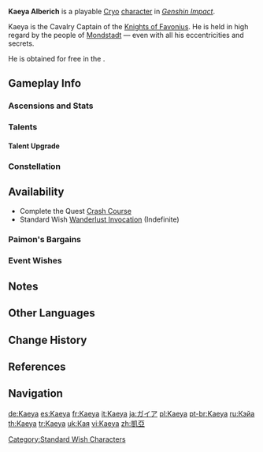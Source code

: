 {{CharacterTabs}}
{{About|the playable character|the [[Genius Invokation TCG]] Character Card|Kaeya (Character Card)}}
{{Character Infobox
|image            = <gallery>
Kaeya Card.png|Card
Character Kaeya Full Wish.png|Wish
Character Kaeya Game.png|In-Game
</gallery>

|type             = Playable <!--Playable Character Information-->
|quality           = 4
|weapon           = Sword
|element          = Cryo

|name             = Kaeya <!--Character Information-->
|realname         = Kaeya Alberich
|birthday         = November 30th
|constellation    = Pavo Ocellus
|region           = Mondstadt
|region2          = Khaenri'ah
|affiliation      = Knights of Favonius
|affiliation2     = Khaenri'ah
|affiliation3     = Alberich Clan
|dish             = Fruity Skewers
|obtain           = *Complete [[Crash Course]]
*[[Wanderlust Invocation]] (Wish)
*[[Paimon's Bargains]]
|releaseDate      = 2020-09-28

|title            = Frostwind Swordsman <!--Titles-->
|title2           = Quartermaster of the Knights<ref>[https://twitter.com/GenshinImpact/status/1141345099927998473 Official Character Introduction Illustration]</ref>

|ancestry         = Alberich Clan
|father           = Unnamed <!-- Family -->
|fatherNote       = biological father
|father2          = Crepus
|fatherNote2      = adoptive father<ref group="Note" name="Kaeya and Crepus">[[Kaeya/Lore#Character Stories|Kaeya's Character Stories]] in Chinese refer to Kaeya as both {{zh|义子|tl=foster son}} and {{zh|养子|tl=adopted son}} in relation to Crepus, who is also referred to as {{zh|养父|tl=adoptive father}} in relation to Kaeya ({{zh|收留抚养他的养父|tl=his adoptive father who took him in and fostered him}}). In Kaeya's Character Story 5, Crepus is also referred to as {{zh|他与迪卢克共同的「父亲」|tl=his and Diluc's shared father.}}</ref>
|sibling          = Diluc
|siblingNote      = adoptive brother<ref group="Note" name="Kaeya and Diluc">Kaeya and Diluc, who grew up together, are adopted siblings through Crepus, as detailed in the note about the relationship between Kaeya and Crepus. In Kaeya's Vision Story, Kaeya refers to himself as {{zh|义弟|tl=sworn younger brother.}} Kaeya and Diluc are also described plainly as brothers ({{zh|兄弟}}) multiple times in his Vision Story ({{zh|却躲在兄弟背后|tl=but (Kaeya) instead hid behind his brother's back}}; {{zh|兄弟二人拔剑相向|tl=The two brothers pointed their swords at each other}}). Kaeya's Character Details in Chinese say it has been a long time since he called Diluc {{zh|义兄|tl=sworn elder brother.}} Following Crepus' death, Kaeya's Vision Story says that he considers his Vision to be {{zh|向亲人吐露真心换来的结果|tl=the result of baring his true self to his loved ones,}} wherein Diluc is referred to with the term {{zh|亲人|tl=loved ones/close relatives.}}</ref>

|voiceEN          = {{w|Josey Montana McCoy}}<ref name="Kaeya EN/JP">Twitter: [https://twitter.com/GenshinImpact/status/1322720011723657217 EN & JP VA Announcement]</ref> <!--Voice Actors-->
|voiceCN          = [https://baike.baidu.com/item/%E5%AD%99%E6%99%94/6639799 Sun Ye ({{zh|孙晔}})]<ref>Official ''Genshin Impact'' Chinese Website: [https://ys.mihoyo.com/main/character/mondstadt?char=3 Kaeya]</ref>
|voiceJP          = {{w|Kohsuke Toriumi|Toriumi Kousuke ({{ja|鳥海 浩輔}})}}<ref name="Kaeya EN/JP"/>
|voiceKR          = {{w|ko:정주원|Jeong Joo-won ({{ko|정주원}})}}<ref>Twitter: [https://twitter.com/genshinimpactkr/status/1322762521145561090 KR VA Announcement]</ref>
}}
'''Kaeya Alberich''' is a playable [[Cryo]] [[character]] in ''[[Genshin Impact]]''.

Kaeya is the Cavalry Captain of the [[Knights of Favonius]]. He is held in high regard by the people of [[Mondstadt]] &mdash; even with all his eccentricities and secrets.

He is obtained for free in the {{Quest|Crash Course}}.

==Gameplay Info==
===Ascensions and Stats===
{{Character Ascensions and Stats}}

===Talents===
{{Talent Table}}

====Talent Upgrade====
{{Talent Upgrade}}

===Constellation===
{{Constellation Table}}

==Availability==
*Complete the Quest [[Crash Course]]
*Standard Wish [[Wanderlust Invocation]] (Indefinite)

===Paimon's Bargains===
{{Paimon's Bargains History}}

===Event Wishes===
{{Featured}}

==Notes==
{{Reflist|note=1}}

==Other Languages==
{{Other Languages
|default_hidden = 1
|en      = Kaeya
|zhs     = 凯亚
|zhs_rm  = Kǎiyà
|zht     = 凱亞
|zht_rm  = Kǎiyà
|ja      = ガイア
|ja_rm   = Gaia
|ko      = 케이아
|ko_rm   = Keia
|es      = Kaeya
|fr      = Kaeya
|ru      = Кэйа
|th      = Kaeya
|vi      = Kaeya
|de      = Kaeya
|id      = Kaeya
|pt      = Kaeya
|tr      = Kaeya
|it      = Kaeya
}}

==Change History==
{{Change History|1.0}}

==References==
{{Reflist|2}}

==Navigation==
{{Character Navbox}}

[[Category:Standard Wish Characters]]

[[de:Kaeya]]
[[es:Kaeya]]
[[fr:Kaeya]]
[[it:Kaeya]]
[[ja:ガイア]]
[[pl:Kaeya]]
[[pt-br:Kaeya]]
[[ru:Кэйа]]
[[th:Kaeya]]
[[tr:Kaeya]]
[[uk:Кая]]
[[vi:Kaeya]]
[[zh:凱亞]]